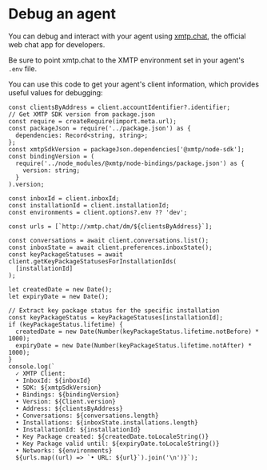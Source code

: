 # Debug an agent

You can debug and interact with your agent using [xmtp.chat](https://xmtp.chat), the official web chat app for developers.

Be sure to point xmtp.chat to the XMTP environment set in your agent's `.env` file.

You can use this code to get your agent's client information, which provides useful values for debugging:

```tsx [Node]
const clientsByAddress = client.accountIdentifier?.identifier;
// Get XMTP SDK version from package.json
const require = createRequire(import.meta.url);
const packageJson = require('../package.json') as {
  dependencies: Record<string, string>;
};
const xmtpSdkVersion = packageJson.dependencies['@xmtp/node-sdk'];
const bindingVersion = (
  require('../node_modules/@xmtp/node-bindings/package.json') as {
    version: string;
  }
).version;

const inboxId = client.inboxId;
const installationId = client.installationId;
const environments = client.options?.env ?? 'dev';

const urls = [`http://xmtp.chat/dm/${clientsByAddress}`];

const conversations = await client.conversations.list();
const inboxState = await client.preferences.inboxState();
const keyPackageStatuses = await client.getKeyPackageStatusesForInstallationIds(
  [installationId]
);

let createdDate = new Date();
let expiryDate = new Date();

// Extract key package status for the specific installation
const keyPackageStatus = keyPackageStatuses[installationId];
if (keyPackageStatus.lifetime) {
  createdDate = new Date(Number(keyPackageStatus.lifetime.notBefore) * 1000);
  expiryDate = new Date(Number(keyPackageStatus.lifetime.notAfter) * 1000);
}
console.log(`
  ✓ XMTP Client:
  • InboxId: ${inboxId}
  • SDK: ${xmtpSdkVersion}
  • Bindings: ${bindingVersion}
  • Version: ${Client.version}
  • Address: ${clientsByAddress}
  • Conversations: ${conversations.length}
  • Installations: ${inboxState.installations.length}
  • InstallationId: ${installationId}
  • Key Package created: ${createdDate.toLocaleString()}
  • Key Package valid until: ${expiryDate.toLocaleString()}
  • Networks: ${environments}
  ${urls.map((url) => `• URL: ${url}`).join('\n')}`);
```

